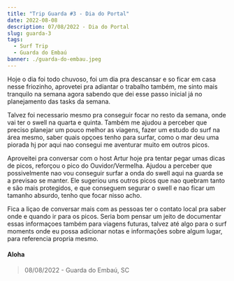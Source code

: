 ```yaml
---
title: "Trip Guarda #3 - Dia do Portal"
date: 2022-08-08
description: 07/08/2022 - Dia do Portal
slug: guarda-3
tags:
  - Surf Trip
  - Guarda do Embaú
banner: ./guarda-do-embau.jpeg
---
```


Hoje o dia foi todo chuvoso, foi um dia pra descansar e so ficar em casa nesse friozinho, aprovetei pra adiantar o trabalho também, me sinto mais tranquilo na semana agora sabendo que dei esse passo inicial já no planejamento das tasks da semana.

Talvez foi necessario mesmo pra conseguir focar no resto da semana, onde vai ter o swell na quarta e quinta. Também me ajudou a perceber que preciso planejar um pouco melhor as viagens, fazer um estudo do surf na área mesmo, saber quais opçoes tenho para surfar, como o mar deu uma piorada hj por aqui nao consegui me aventurar muito em outros picos.

Aproveitei pra conversar com o host Artur hoje pra tentar pegar umas dicas de picos, reforçou o pico do Ouvidor/Vermelha. Ajudou a perceber que possivelmente nao vou conseguir surfar a onda do swell aqui na guarda se a previsao se manter. Ele sugeriou uns outros picos que nao quebram tanto e são mais protegidos, e que conseguem segurar o swell e nao ficar um tamanho absurdo, tenho que focar nisso acho. 

Fica a liçao de conversar mais com as pessoas ter o contato local pra saber onde e quando ir para os picos. Seria bom pensar um jeito de documentar essas informaçoes também para viagens futuras, talvez até algo para o surf moments onde eu possa adicionar notas e informações sobre algum lugar, para referencia propria mesmo.

#### Aloha

> 08/08/2022 - Guarda do Embaú, SC